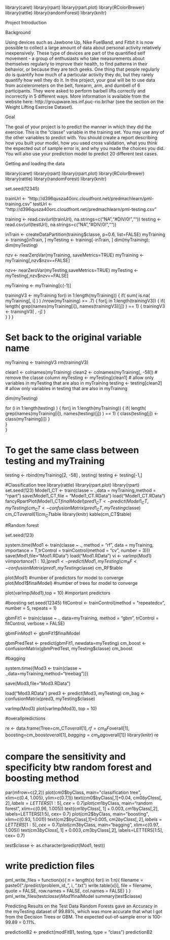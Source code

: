 library(caret)
library(rpart)
library(rpart.plot)
library(RColorBrewer)
library(rattle)
library(randomForest)
library(knitr)

Project Introduction

Background

Using devices such as Jawbone Up, Nike FuelBand, and Fitbit it is now possible to collect a large amount of data about personal activity relatively inexpensively. These type of devices are part of the quantified self movement - a group of enthusiasts who take measurements about themselves regularly to improve their health, to find patterns in their behavior, or because they are tech geeks. One thing that people regularly do is quantify how much of a particular activity they do, but they rarely quantify how well they do it. In this project, your goal will be to use data from accelerometers on the belt, forearm, arm, and dumbell of 6 participants. They were asked to perform barbell lifts correctly and incorrectly in 5 different ways. More information is available from the website here: http://groupware.les.inf.puc-rio.br/har (see the section on the Weight Lifting Exercise Dataset).


Goal

The goal of your project is to predict the manner in which they did the exercise. This is the "classe" variable in the training set. You may use any of the other variables to predict with. You should create a report describing how you built your model, how you used cross validation, what you think the expected out of sample error is, and why you made the choices you did. You will also use your prediction model to predict 20 different test cases.


Getting and loading the data

library(caret)
library(rpart)
library(rpart.plot)
library(RColorBrewer)
library(rattle)
library(randomForest)
library(knitr)




set.seed(12345)

trainUrl <- "http://d396qusza40orc.cloudfront.net/predmachlearn/pml-training.csv"
testUrl <- "http://d396qusza40orc.cloudfront.net/predmachlearn/pml-testing.csv"

training <- read.csv(url(trainUrl), na.strings=c("NA","#DIV/0!",""))
testing <- read.csv(url(testUrl), na.strings=c("NA","#DIV/0!",""))

inTrain <- createDataPartition(training$classe, p=0.6, list=FALSE)
myTraining <- training[inTrain, ]
myTesting <- training[-inTrain, ]
dim(myTraining); dim(myTesting)


nzv <- nearZeroVar(myTraining, saveMetrics=TRUE)
myTraining <- myTraining[,nzv$nzv==FALSE]

nzv<- nearZeroVar(myTesting,saveMetrics=TRUE)
myTesting <- myTesting[,nzv$nzv==FALSE]

myTraining <- myTraining[c(-1)]

trainingV3 <- myTraining
for(i in 1:length(myTraining)) {
  if( sum( is.na( myTraining[, i] ) ) /nrow(myTraining) >= .7) {
    for(j in 1:length(trainingV3)) {
      if( length( grep(names(myTraining[i]), names(trainingV3)[j]) ) == 1)  {
        trainingV3 <- trainingV3[ , -j]
      }   
    } 
  }
}

# Set back to the original variable name
myTraining <- trainingV3
rm(trainingV3)

clean1 <- colnames(myTraining)
clean2 <- colnames(myTraining[, -58])  # remove the classe column
myTesting <- myTesting[clean1]         # allow only variables in myTesting that are also in myTraining
testing <- testing[clean2]             # allow only variables in testing that are also in myTraining

dim(myTesting)

for (i in 1:length(testing) ) {
  for(j in 1:length(myTraining)) {
    if( length( grep(names(myTraining[i]), names(testing)[j]) ) == 1)  {
      class(testing[j]) <- class(myTraining[i])
    }      
  }      
}

# To get the same class between testing and myTraining
testing <- rbind(myTraining[2, -58] , testing)
testing <- testing[-1,]

#Classification tree
library(rattle)
library(rpart.plot)
library(rpart)
set.seed(123)
Model1_CT <- train(classe ~ .,data = myTraining,method = "rpart")
save(Model1_CT,file = "Model1_CT.RData")
load("Model1_CT.RData")
fancyRpartPlot(Model1_CT$finalModel)
pred1_CT <- predict(Model1_CT,myTesting)
cm_CT <- confusionMatrix(pred1_CT,myTesting$classe)
cm_CT$overall[1]
cm_CT$table
library(knitr)
kable(cm_CT$table)

#Random forest

set.seed(123)

system.time(Mod1 <- train(classe ~ ., method = "rf", data = myTraining, importance = T,trControl = trainControl(method = "cv", number = 3)))
save(Mod1,file="Mod1.RData")
load("Mod1.RData")
vi <- varImp(Mod1)
vi$importance[1:10,]
pred1 <- predict(Mod1, myTesting)
cm_RF <- confusionMatrix(pred1, myTesting$classe)
cm_RF$table

plot(Mod1) #number of predictors for model to converge
plot(Mod1$finalModel) #number of trees for model to converge

plot(varImp(Mod1),top = 10) #important predictors

#boosting
set.seed(12345)
fitControl <- trainControl(method = "repeatedcv",
                           number = 5,
                           repeats = 1)

gbmFit1 <- train(classe ~ ., data=myTraining, method = "gbm",
                 trControl = fitControl,
                 verbose = FALSE)

gbmFinMod1 <- gbmFit1$finalModel

gbmPredTest <- predict(gbmFit1, newdata=myTesting)
cm_boost <- confusionMatrix(gbmPredTest, myTesting$classe)
cm_boost

#bagging

system.time({Mod3 <- train(classe ~ .,data=myTraining,method="treebag")})

save(Mod3,file="Mod3.RData")

load("Mod3.RData")
pred3 <- predict(Mod3, myTesting)
cm_bag <- confusionMatrix(pred3, myTesting$classe)

varImp(Mod3)
plot(varImp(Mod3), top = 10)

#overallpredictions

re <- data.frame(Tree=cm_CT$overall[1], 
                 rf=cm_RF$overall[1], 
                 boosting=cm_boost$overall[1],
                 bagging=cm_bag$overall[1])
library(knitr)
re

# compare the sensitivity and specificity btw random forest and boosting method

par(mfrow=c(2,2))
plot(cm0$byClass, main="classification tree", xlim=c(0.4, 1.005), ylim=c(0.7,1))
text(cm0$byClass[,1]+0.04, cm0$byClass[,2], labels=LETTERS[1:5], cex= 0.7)
plot(cm1$byClass, main="random forest", xlim=c(0.96, 1.005))
text(cm1$byClass[,1]+0.003, cm1$byClass[,2], labels=LETTERS[1:5], cex= 0.7)
plot(cm2$byClass, main="boosting", xlim=c(0.93, 1.001))
text(cm2$byClass[,1]+0.005, cm2$byClass[,2], labels=LETTERS[1:5], cex= 0.7)
plot(cm3$byClass, main="bagging", xlim=c(0.97, 1.005))
text(cm3$byClass[,1]+0.003, cm3$byClass[,2], labels=LETTERS[1:5], cex= 0.7)


test$classe <- as.character(predict(Mod1, test))

# write prediction files
pml_write_files = function(x){
  n = length(x)
  for(i in 1:n){
    filename = paste0("./predict/problem_id_", i, ".txt")
    write.table(x[i], file = filename, quote = FALSE, row.names = FALSE, col.names = FALSE)
  }
}
pml_write_files(test$classe)
Mod1$finalModel
summary(test$classe)



Predicting Results on the Test Data
Random Forests gave an Accuracy in the myTesting dataset of 99.89%, which was more accurate that what I got from the Decision Trees or GBM. The expected out-of-sample error is 100-99.89 = 0.11%.

predictionB2 <- predict(modFitB1, testing, type = "class")
predictionB2




